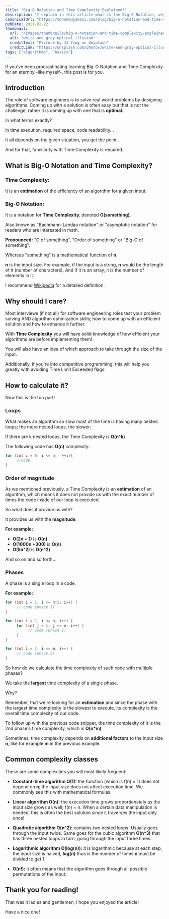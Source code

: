 ```yaml
---
title: "Big-O Notation and Time Complexity Explained!"
description: "I explain in this article what is the Big-O Notation, why it is important for engineers and the estimation of some common logic."
canonicalUrl: "https://mohamedyamani.com/blog/big-o-notation-and-time-complexity-explained/"
pubDate: 2021-02-22
thumbnail:
  url: "/images/thumbnails/big-o-notation-and-time-complexity-explained.jpg"
  alt: "white and gray optical illusion"
  creditText: "Picture by JJ Ying on Unsplash"
  creditLink: "https://unsplash.com/photos/white-and-gray-optical-illusion-7JX0-bfiuxQ?utm_medium=referral&utm_source=mohamedyamani.com"
tags: ["algorithms", "basics"]
---
```


If you've been procrastinating learning Big-O Notation and Time Complexity for an eternity -like myself-, this post is for you.

## Introduction

The role of software engineers is to solve real world problems by designing algorithms. Coming up with a solution is often easy but that is not the challenge, rather it is coming up with one that is **optimal**.

In what terms exactly?

In time execution, required space, code readability...

It all depends on the given situation, you get the point.

And for that, familiarity with Time Complexity is required.

## What is Big-O Notation and Time Complexity?

### Time Complexity:

It is an **estimation** of the efficiency of an algorithm for a given input.

### Big-O Notation:

It is a notation for **Time Complexity**, denoted **O(something)**.

Also known as "Bachmann-Landau notation" or "asymptotic notation" for readers who are interested in math.

**Pronounced:** "O of something", "Order of something" or "Big-O of something".

Whereas "something" is a mathematical function of **n**.

**n** is the input size. For example, if the input is a string, **n** would be the length of it (number of characters). And if it is an array, it is the number of elements in it.

I recommend [Wikipedia](https://en.wikipedia.org/wiki/Bachmann-Landau_notation) for a detailed definition.

## Why should I care?

Most interviews (if not all) for software engineering roles test your problem solving AND algorithm optimization skills; how to come up with an efficient solution and how to enhance it further.

With **Time Complexity** you will have solid knowledge of how efficient your algorithms are before implementing them!

You will also have an idea of which approach to take through the size of the input.

Additionally, if you're into competitive programming, this will help you greatly with avoiding Time Limit Exceeded flags.

## How to calculate it?

Now this is the fun part!

### Loops

What makes an algorithm so slow most of the time is having many nested loops; the more nested loops, the slower:

If there are k nested loops, the Time Complexity is **O(n^k)**

The following code has **O(n)** complexity:

```c
for (int i = 0; i <= n;  ++i){
     //code
}
```

### Order of magnitude

As we mentioned previously, a Time Complexity is an **estimation** of an algorithm, which means it does not provide us with the exact number of times the code inside of our loop is executed.

So what does it provide us with?

It provides us with the **magnitude**.

**For example:**

- **O(2n + 1)** is **O(n)**
- **O(1000n +300)** is **O(n)**
- **O(5n^2)** is **O(n^2)**

And so on and so forth...

### Phases

A phase is a single loop in a code.

**For example:**

```c
for (int i = 1; i <= n*2; i++) {
     // code (phase 1)
}

for (int i = 1; i <= n; i++) {
     for (int j = 1; j <= m; i++) {
          // code (phase 2)
     }
}

for (int i = 1; i <= m; i++) {
     // code (phase 3)
}
```

So how do we calculate the time complexity of such code with multiple phases?

We take the **largest** time complexity of a single phase.

Why?

Remember, that we're looking for an **estimation** and since the phase with the largest time complexity is the slowest to execute, its complexity is the overall time complexity of our code.

To follow up with the previous code snippet, the time complexity of it is the 2nd phase's time complexity, which is **O(n\*m)**

Sometimes, time complexity depends on **additional factors** to the input size **n**, like for example **m** in the previous example.

## Common complexity classes

These are some complexities you will most likely frequent:

- **Constant-time algorithm O(1):** the function (which is f(n) = 1) does not depend on **n**; the input size does not affect execution time. We commonly see this with mathematical formulas.

- **Linear algorithm O(n):** the execution time grows proportionately as the input size grows as well; f(n) = n. When a certain data manipulation is needed, this is often the best solution since it traverses the input only once!

- **Quadratic algorithm O(n^2):** contains two nested loops. Usually goes through the input twice. Same goes for the cubic algorithm **O(n^3)** that has three nested loops in turn; going through the input three times.

- **Logarithmic algorithm O(log(n)):** it is logarithmic because at each step, the input size is halved, **log(n)** thus is the number of times **n** must be divided to get 1.

- **O(n!):** it often means that the algorithm goes through all possible permutations of the input.

## Thank you for reading!

That was it ladies and gentlemen, I hope you enjoyed the article!

Have a nice one!
